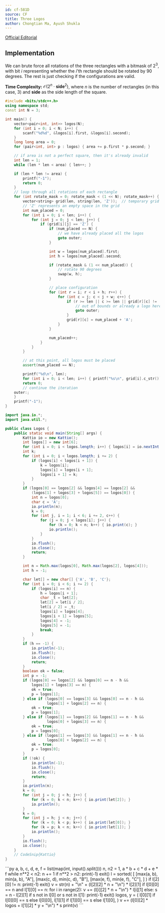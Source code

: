 ```yaml
---
id: cf-581D
source: CF
title: Three Logos
author: Chongtian Ma, Ayush Shukla
---
```


[Official Editorial](https://codeforces.com/blog/entry/20508)

## Implementation

We can brute force all rotations of the three rectangles with a bitmask of $2^3$, with bit $i$ representing whether the $i$'th rectangle should be rotated by
$90$ degrees. The rest is just checking if the configurations are valid.

**Time Complexity:** $\mathcal{O}(2^n \cdot \textbf{side}^2)$, where $n$ is the number of rectangles (in this case, 3) and $\textbf{side}$ as the side length of the square.

<LanguageSection>
<CPPSection>

```cpp
#include <bits/stdc++.h>
using namespace std;
const int N = 3;

int main() {
	vector<pair<int, int>> logos(N);
	for (int i = 0; i < N; i++) {
		scanf("%d%d", &logos[i].first, &logos[i].second);
	}
	long long area = 0;
	for (pair<int, int> p : logos) { area += p.first * p.second; }

	// if area is not a perfect square, then it's already invalid
	int len = 1;
	while (len * len < area) { len++; }

	if (len * len != area) {
		printf("-1");
		return 0;
	}
	// loop through all rotations of each rectangle
	for (int rotate_mask = 0; rotate_mask < (1 << N); rotate_mask++) {
		vector<string> grid(len, string(len, 'Z'));  // temporary grid
		// 'Z' represents an empty space in the grid
		int num_placed = 0;
		for (int i = 0; i < len; i++) {
			for (int j = 0; j < len; j++) {
				if (grid[i][j] == 'Z') {
					if (num_placed == N) {
						// we have already placed all the logos
						goto outer;
					}

					int w = logos[num_placed].first;
					int h = logos[num_placed].second;

					if (rotate_mask & (1 << num_placed)) {
						// rotate 90 degrees
						swap(w, h);
					}

					// place configuration
					for (int r = i; r < i + h; r++) {
						for (int c = j; c < j + w; c++) {
							if (r >= len || c >= len || grid[r][c] != 'Z') {
								// out of bounds or already a logo here
								goto outer;
							}
							grid[r][c] = num_placed + 'A';
						}
					}

					num_placed++;
				}
			}
		}

		// at this point, all logos must be placed
		assert(num_placed == N);

		printf("%d\n", len);
		for (int i = 0; i < len; i++) { printf("%s\n", grid[i].c_str()); }
		return 0;
		// continue the iteration
	outer:;
	}
	printf("-1");
}
```

</CPPSection>

<JavaSection>

```java
import java.io.*;
import java.util.*;

public class Logos {
	public static void main(String[] args) {
		Kattio io = new Kattio();
		int logos[] = new int[6];
		for (int i = 0; i < logos.length; i++) { logos[i] = io.nextInt(); }
		int k;
		for (int i = 0; i < logos.length; i += 2) {
			if (logos[i] < logos[i + 1]) {
				k = logos[i];
				logos[i] = logos[i + 1];
				logos[i + 1] = k;
			}
		}
		if (logos[0] == logos[2] && logos[4] == logos[2] &&
		    (logos[1] + logos[3] + logos[5]) == logos[0]) {
			int n = logos[0];
			char c = 'A';
			io.println(n);
			k = 0;
			for (int j, i = 1; i < 6; i += 2, c++) {
				for (j = 0; j < logos[i]; j++) {
					for (k = 0; k < n; k++) { io.print(c); }
					io.println();
				}
			}
			io.flush();
			io.close();
			return;
		}

		int n = Math.max(logos[0], Math.max(logos[2], logos[4]));
		int h = -1;

		char let[] = new char[] {'A', 'B', 'C'};
		for (int i = 0; i < 6; i += 2) {
			if (logos[i] == n) {
				h = logos[i + 1];
				char _t = let[2];
				let[2] = let[i / 2];
				let[i / 2] = _t;
				logos[i] = logos[4];
				logos[i + 1] = logos[5];
				logos[4] = -1;
				logos[5] = -1;
				break;
			}
		}
		if (h == -1) {
			io.println(-1);
			io.flush();
			io.close();
			return;
		}
		boolean ok = false;
		int p = -1;
		if (logos[0] == logos[2] && logos[0] == n - h &&
		    logos[1] + logos[3] == n) {
			ok = true;
			p = logos[1];
		} else if (logos[0] == logos[3] && logos[0] == n - h &&
		           logos[1] + logos[2] == n) {
			ok = true;
			p = logos[1];
		} else if (logos[1] == logos[2] && logos[1] == n - h &&
		           logos[0] + logos[3] == n) {
			ok = true;
			p = logos[0];
		} else if (logos[1] == logos[3] && logos[1] == n - h &&
		           logos[0] + logos[2] == n) {
			ok = true;
			p = logos[0];
		}
		if (!ok) {
			io.println(-1);
			io.flush();
			io.close();
			return;
		}
		io.println(n);
		k = 0;
		for (int j = 0; j < h; j++) {
			for (k = 0; k < n; k++) { io.print(let[2]); }
			io.println();
		}
		k = 0;
		for (int j = h; j < n; j++) {
			for (k = 0; k < p; k++) { io.print(let[0]); }
			for (k = p; k < n; k++) { io.print(let[1]); }
			io.println();
		}
		io.flush();
		io.close();
	}
	// CodeSnip{Kattio}
}
```

</JavaSection>

<PySection>
```py
a, b, c, d, e, f = list(map(int, input().split()))
n, n2 = 1, a * b + c * d + e * f
while n**2 < n2:
	n += 1
if n**2 > n2:
	print(-1)
	exit()
l = sorted(
	[
		[max(a, b), min(a, b), "A"],
		[max(c, d), min(c, d), "B"],
		[max(e, f), min(e, f), "C"],
	]
)
if l[2][0] != n:
	print(-1)
	exit()
v = str(n) + "\n" + (l[2][2] * n + "\n") * l[2][1]
if l[0][0] == n and l[1][0] == n:
	for i in range(2):
		v += (l[i][2] * n + "\n") * l[i][1]
else:
	s = n - l[2][1]
	if s not in l[0] or s not in l[1]:
		print(-1)
		exit()
	logos, y = (
		l[0][1] if l[0][0] == s else l[0][0],
		l[1][1] if l[1][0] == s else l[1][0],
	)
	v += (l[0][2] * logos + l[1][2] * y + "\n") * s
print(v)
```

</PySection>

</LanguageSection>
